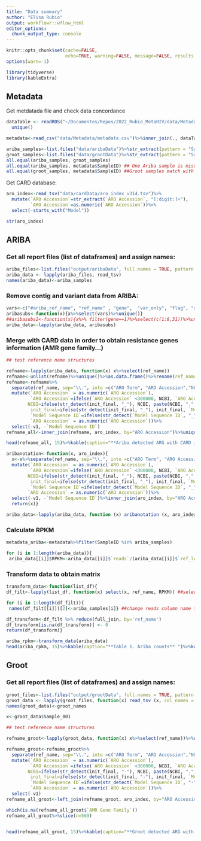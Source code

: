 ```yaml
---
title: "Data summary"
author: "Elisa Rubio"
output: workflowr::wflow_html
editor_options:
  chunk_output_type: console
---
```

```r
knitr::opts_chunk$set(cache=FALSE,
                      echo=TRUE, warning=FALSE, message=FALSE, results ='markup')
options(warn=-1)
```

```r
library(tidyverse)
library(kableExtra)
```

## Metadata 

Get metdatada file and check data concordance
```r
dataTable <- readRDS("~/Documentos/Repos/2022_Rubio_MetaHIV/data/Metadata/dataTable.rds")%>%select(SampleID, InitialReads)%>%
  unique()

metadata<-read_csv("data/Metadata/metadata.csv")%>%inner_join(., dataTable, by="SampleID")

ariba_samples<-list.files("data/aribaData")%>%str_extract(pattern = "Sample_\\d+")
groot_samples<-list.files("data/grootData")%>%str_extract(pattern = "Sample_\\d+")
all.equal(ariba_samples, groot_samples)
all.equal(ariba_samples, metadata$SampleID) ## One Ariba sample is missing
all.equal(groot_samples, metadata$SampleID) ##Groot samples match with metadata
```

Get CARD database: 

```r
aro_index<-read_tsv("data/cardData/aro_index_v314.tsv")%>%
  mutate(`ARO Accession`=str_extract(`ARO Accession`, "[:digit:]+"),
         `ARO Accession`=as.numeric(`ARO Accession`))%>%                                                                   
  select(-starts_with("Model"))

str(aro_index)
```



## ARIBA

### Get all report files (list of dataframes) and assign names:

```r
ariba_files<-list.files("output/aribaData", full.names = TRUE, pattern ="ariba_report.tsv")
ariba_data <- lapply(ariba_files, read_tsv)
names(ariba_data)<-ariba_samples
```

### Remove contig and variant data from ARIBA:

```r
vars<-c("#ariba_ref_name", "ref_name" , "gene",  "var_only", "flag", "reads", "cluster", "ref_len", "free_text" )
aribasubs<-function(x){x%>%select(vars)%>%unique()}
##aribasubs2<-function(x){x%>% filter(gene==1)%>%select(c(1:8,31))%>%unique()} ##Only coding sequences
ariba_data<-lapply(ariba_data, aribasubs)
```

### Merge with CARD data in order to obtain resistance genes information (AMR gene family...)

```r
## test reference name structures

refname<-lapply(ariba_data, function(x) x%>%select(ref_name))
refname<-unlist(refname)%>%unique()%>%as.data.frame()%>%rename(ref_name=1)
refname<-refname%>%
  separate(ref_name, sep="\\.", into =c("ARO Term", "ARO Accession","NCBI","init_final","Model Sequence ID","v1") , remove = FALSE)%>%
  mutate(`ARO Accession` = as.numeric(`ARO Accession`),
         `ARO Accession`=ifelse(`ARO Accession` <300000, NCBI, `ARO Accession`),
        NCBI=ifelse(str_detect(init_final, "_"), NCBI, paste(NCBI, ".", init_final)),
         init_final=ifelse(str_detect(init_final, "_"), init_final, `Model Sequence ID`),
         `Model Sequence ID`=ifelse(str_detect(`Model Sequence ID`, "_"), v1, `Model Sequence ID`),
         `ARO Accession` = as.numeric(`ARO Accession`))%>%
  select(-v1, -`Model Sequence ID`)
refname_all<-inner_join(refname, aro_index, by="ARO Accession")%>%unique()

head(refname_all, 15)%>%kable(caption="**Ariba detected ARG with CARD information** ")%>%kable_paper("striped")%>%scroll_box(width = "100%")
```


```r
aribanotation<-function(x, aro_index){
  x<-x%>%separate(ref_name, sep="\\.", into =c("ARO Term", "ARO Accession","NCBI","init_final","Model Sequence ID","v1") , remove = FALSE)%>%
  mutate(`ARO Accession` = as.numeric(`ARO Accession`),
         `ARO Accession`=ifelse(`ARO Accession` <300000, NCBI, `ARO Accession`),
        NCBI=ifelse(str_detect(init_final, "_"), NCBI, paste(NCBI, ".", init_final)),
         init_final=ifelse(str_detect(init_final, "_"), init_final, `Model Sequence ID`),
         `Model Sequence ID`=ifelse(str_detect(`Model Sequence ID`, "_"), v1, `Model Sequence ID`),
        `ARO Accession` = as.numeric(`ARO Accession`))%>%
  select(-v1, -`Model Sequence ID`)%>%inner_join(aro_index, by="ARO Accession")%>%unique()
  return(x)}

ariba_data<-lapply(ariba_data, function (x) aribanotation (x, aro_index ))

```

### Calculate RPKM


```r
metadata_ariba<-metadata%>%filter(SampleID %in% ariba_samples)

for (i in 1:length(ariba_data)){
 ariba_data[[i]]$RPKM<-ariba_data[[i]]$`reads`/(ariba_data[[i]]$`ref_len`/1000 * metadata_ariba$InitialReads[i]/1000000)}
```


### Transform data to obtain matrix 

```r
transform_data<-function(list_df){
df_filt<-lapply(list_df, function(x) select(x, ref_name, RPKM)) ##select variables

for (i in 1:length(df_filt)){
 names(df_filt[[i]])[2]<-ariba_samples[i]} ##change reads column name to sample name

df_transform<-df_filt %>% reduce(full_join, by='ref_name')
df_transform[is.na(df_transform)] <- 0
return(df_transform)}
```

```r
ariba_rpkm<-transform_data(ariba_data)
head(ariba_rpkm, 15)%>%kable(caption="**Table 1. Ariba counts** ")%>%kable_paper("striped")%>%scroll_box(width = "100%")
```

## Groot

### Get all report files (list of dataframes) and assign names:

```r
groot_files<-list.files("output/grootData", full.names = TRUE, pattern ="groot.report.tsv")
groot_data <- lapply(groot_files, function(x) read_tsv (x, col_names = c("ref_name", "read_count", "gene_length", "coverage_cigar")))
names(groot_data)<-groot_names
```

```r
x<-groot_data$Sample_001
```

```r
## test reference name structures

refname_groot<-lapply(groot_data, function(x) x%>%select(ref_name))%>%unlist()%>%unique()%>%as.data.frame()%>%rename(ref_name=1)

refname_groot<-refname_groot%>%
  separate(ref_name, sep="\\.", into =c("ARO Term", "ARO Accession","NCBI","init_final","Model Sequence ID","v1") , remove = FALSE)%>%
  mutate(`ARO Accession` = as.numeric(`ARO Accession`),
         `ARO Accession`=ifelse(`ARO Accession` <300000, NCBI, `ARO Accession`),
        NCBI=ifelse(str_detect(init_final, "-"), NCBI, paste(NCBI, ".", init_final)),
         init_final=ifelse(str_detect(init_final, "-"), init_final, `Model Sequence ID`),
         `Model Sequence ID`=ifelse(str_detect(`Model Sequence ID`, "-"), v1, `Model Sequence ID`),
         `ARO Accession` = as.numeric(`ARO Accession`))%>%
  select(-v1)
refname_all_groot<-left_join(refname_groot, aro_index, by="ARO Accession")%>%unique()

which(is.na(refname_all_groot$`AMR Gene Family`))
refname_all_groot%>%slice(n=569)


head(refname_all_groot, 15)%>%kable(caption="**Groot detected ARG with CARD information** ")%>%kable_paper("striped")%>%scroll_box(width = "100%")
```




